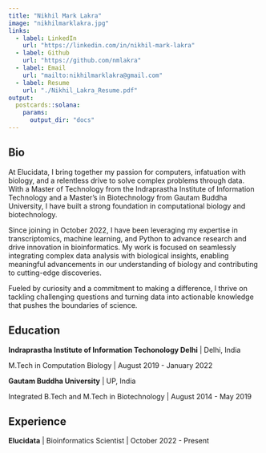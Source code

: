 ```yaml
---
title: "Nikhil Mark Lakra"
image: "nikhilmarklakra.jpg"
links:
  - label: LinkedIn
    url: "https://linkedin.com/in/nikhil-mark-lakra"
  - label: Github
    url: "https://github.com/nmlakra"
  - label: Email
    url: "mailto:nikhilmarklakra@gmail.com"
  - label: Resume
    url: "./Nikhil_Lakra_Resume.pdf"
output:
  postcards::solana:
    params:
      output_dir: "docs"
---
```

 
## Bio

At Elucidata, I bring together my passion for computers, infatuation with biology, and a relentless drive to solve complex problems through data. With a Master of Technology from the Indraprastha Institute of Information Technology and a Master's in Biotechnology from Gautam Buddha University, I have built a strong foundation in computational biology and biotechnology.

Since joining in October 2022, I have been leveraging my expertise in transcriptomics, machine learning, and Python to advance research and drive innovation in bioinformatics. My work is focused on seamlessly integrating complex data analysis with biological insights, enabling meaningful advancements in our understanding of biology and contributing to cutting-edge discoveries.

Fueled by curiosity and a commitment to making a difference, I thrive on tackling challenging questions and turning data into actionable knowledge that pushes the boundaries of science.

## Education

**Indraprastha Institute of Information Techonology Delhi** | Delhi, India

M.Tech in Computation Biology | August 2019 - January 2022

**Gautam Buddha University** | UP, India 

Integrated B.Tech and M.Tech in Biotechnology | August 2014 - May 2019

## Experience

**Elucidata** | Bioinformatics Scientist | October 2022 - Present
